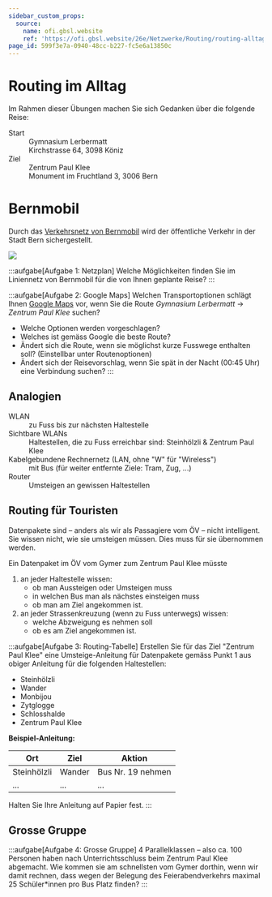 ```yaml
---
sidebar_custom_props:
  source:
    name: ofi.gbsl.website
    ref: 'https://ofi.gbsl.website/26e/Netzwerke/Routing/routing-alltag'
page_id: 599f3e7a-0940-48cc-b227-fc5e6a13850c
---
```



# Routing im Alltag
Im Rahmen dieser Übungen machen Sie sich Gedanken über die folgende Reise:

<DefinitionList>
  <dt>Start</dt>
  <dd>
    Gymnasium Lerbermatt<br/>
    Kirchstrasse 64, 3098 Köniz
  </dd>

  <dt>Ziel</dt>
  <dd>
    Zentrum Paul Klee<br/>
    Monument im Fruchtland 3, 3006 Bern
  </dd>
</DefinitionList>

# Bernmobil
Durch das [Verkehrsnetz von Bernmobil](https://www.bernmobil.ch/sites/default/files/2023-12/Zonenplan%2520Bern%25202024.pdf) wird der öffentliche Verkehr in der Stadt Bern sichergestellt.

![](img/liniennetz-bernmobil.jpg)

:::aufgabe[Aufgabe 1: Netzplan]
Welche Möglichkeiten finden Sie im Liniennetz von Bernmobil für die von Ihnen geplante Reise?
:::

:::aufgabe[Aufgabe 2: Google Maps]
Welchen Transportoptionen schlägt Ihnen [Google Maps](https://www.google.com/maps/dir/Gymnasium+Lerbermatt,+Kirchstrasse+64,+3098+K%C3%B6niz/Zentrum+Paul+Klee,+Monument+im+Fruchtland,+Bern/@46.9427366,7.4276285,14z/am=t/data=!4m14!4m13!1m5!1m1!1s0x478e384bca8725e5:0x4abbfb069dad48e8!2m2!1d7.4339934!2d46.9304008!1m5!1m1!1s0x478e376710a618cb:0xda760f639344051!2m2!1d7.474098!2d46.948891!3e3?entry=ttu) vor, wenn Sie die Route _Gymnasium Lerbermatt_ → _Zentrum Paul Klee_ suchen?

- Welche Optionen werden vorgeschlagen?
- Welches ist gemäss Google die beste Route?
- Ändert sich die Route, wenn sie möglichst kurze Fusswege enthalten soll? (Einstellbar unter Routenoptionen)
- Ändert sich der Reisevorschlag, wenn Sie spät in der Nacht (00:45 Uhr) eine Verbindung suchen?
:::

## Analogien
<DefinitionList>
  <dt>WLAN</dt>
  <dd>zu Fuss bis zur nächsten Haltestelle</dd>
  <dt>Sichtbare WLANs</dt>
  <dd>Haltestellen, die zu Fuss erreichbar sind: Steinhölzli & Zentrum Paul Klee</dd>
  <dt>Kabelgebundene Rechnernetz (LAN, ohne "W" für "Wireless")</dt>
  <dd>mit Bus (für weiter entfernte Ziele: Tram, Zug, ...)</dd>
  <dt>Router</dt>
  <dd>Umsteigen an gewissen Haltestellen</dd>
</DefinitionList>

## Routing für Touristen
Datenpakete sind – anders als wir als Passagiere vom ÖV – nicht intelligent. Sie wissen nicht, wie sie umsteigen müssen. Dies muss für sie übernommen werden.

Ein Datenpaket im ÖV vom Gymer zum Zentrum Paul Klee müsste
1. an jeder Haltestelle wissen:
   - ob man Aussteigen oder Umsteigen muss
   - in welchen Bus man als nächstes einsteigen muss
   - ob man am Ziel angekommen ist.
2. an jeder Strassenkreuzung (wenn zu Fuss unterwegs) wissen:
   - welche Abzweigung es nehmen soll
   - ob es am Ziel angekommen ist.

:::aufgabe[Aufgabe 3: Routing-Tabelle]
Erstellen Sie für das Ziel "Zentrum Paul Klee" eine Umsteige-Anleitung für Datenpakete gemäss Punkt 1 aus obiger Anleitung für die folgenden Haltestellen:

- Steinhölzli
- Wander
- Monbijou
- Zytglogge
- Schlosshalde
- Zentrum Paul Klee

**Beispiel-Anleitung:**

| Ort          | 	Ziel  | Aktion            |
|--------------|--------|-------------------|
| Steinhölzli	 | Wander | Bus Nr. 19 nehmen |
| ...          | ...    | ...               |

Halten Sie Ihre Anleitung auf Papier fest.
:::

## Grosse Gruppe
:::aufgabe[Aufgabe 4: Grosse Gruppe]
4 Parallelklassen – also ca. 100 Personen haben nach Unterrichtsschluss beim Zentrum Paul Klee abgemacht. Wie kommen sie am schnellsten vom Gymer dorthin, wenn wir damit rechnen, dass wegen der Belegung des Feierabendverkehrs maximal 25 Schüler*innen pro Bus Platz finden?
:::
